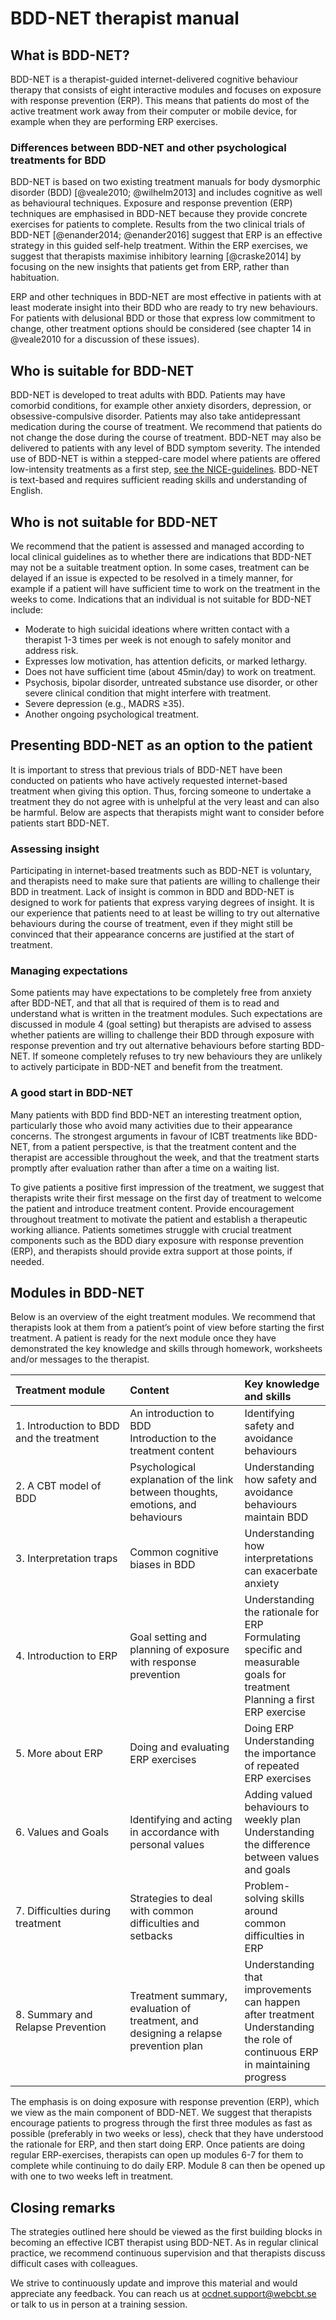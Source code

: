 # BDD-NET therapist manual

## What is BDD-NET?

BDD-NET is a therapist-guided internet-delivered cognitive behaviour therapy that consists of eight interactive modules and focuses on exposure with response prevention (ERP). This means that patients do most of the active treatment work away from their computer or mobile device, for example when they are performing ERP exercises.

### Differences between BDD-NET and other psychological treatments for BDD

BDD-NET is based on two existing treatment manuals for body dysmorphic disorder (BDD) [@veale2010; @wilhelm2013] and includes cognitive as well as behavioural techniques. Exposure and response prevention (ERP) techniques are emphasised in BDD-NET because they provide concrete exercises for patients to complete. Results from the two clinical trials of BDD-NET [@enander2014; @enander2016] suggest that ERP is an effective strategy in this guided self-help treatment. Within the ERP exercises, we suggest that therapists maximise inhibitory learning [@craske2014] by focusing on the new insights that patients get from ERP, rather than habituation.

ERP and other techniques in BDD-NET are most effective in patients with at least moderate insight into their BDD who are ready to try new behaviours. For patients with delusional BDD or those that express low commitment to change, other treatment options should be considered (see chapter 14 in @veale2010 for a discussion of these issues).

## Who is suitable for BDD-NET

BDD-NET is developed to treat adults with BDD. Patients may have comorbid conditions, for example other anxiety disorders, depression, or obsessive-compulsive disorder. Patients may also take antidepressant medication during the course of treatment. We recommend that patients do not change the dose during the course of treatment. BDD-NET may also be delivered to patients with any level of BDD symptom severity. The intended use of BDD-NET is within a stepped-care model where patients are offered low-intensity treatments as a first step, [see the NICE-guidelines](https://www.nice.org.uk/guidance/CG31/chapter/1-Guidance#stepped-care-for-adults-young-people-and-children-with-ocd-or-bdd). BDD-NET is text-based and requires sufficient reading skills and understanding of English.

## Who is not suitable for BDD-NET

We recommend that the patient is assessed and managed according to local clinical guidelines as to whether there are indications that BDD-NET may not be a suitable treatment option. In some cases, treatment can be delayed if an issue is expected to be resolved in a timely manner, for example if a patient will have sufficient time to work on the treatment in the weeks to come. Indications that an individual is not suitable for BDD-NET include:

* Moderate to high suicidal ideations where written contact with a therapist 1-3 times per week is not enough to safely monitor and address risk.  
* Expresses low motivation, has attention deficits, or marked lethargy.  
* Does not have sufficient time (about 45min/day) to work on treatment.  
* Psychosis, bipolar disorder, untreated substance use disorder, or other severe clinical condition that might interfere with treatment.  
* Severe depression (e.g., MADRS ≥35).  
* Another ongoing psychological treatment.  

## Presenting BDD-NET as an option to the patient

It is important to stress that previous trials of BDD-NET have been conducted on patients who have actively requested internet-based treatment when giving this option. Thus, forcing someone to undertake a treatment they do not agree with is unhelpful at the very least and can also be harmful. Below are aspects that therapists might want to consider before patients start BDD-NET.

### Assessing insight

Participating in internet-based treatments such as BDD-NET is voluntary, and therapists need to make sure that patients are willing to challenge their BDD in treatment. Lack of insight is common in BDD and BDD-NET is designed to work for patients that express varying degrees of insight. It is our experience that patients need to at least be willing to try out alternative behaviours during the course of treatment, even if they might still be convinced that their appearance concerns are justified at the start of treatment. 

### Managing expectations

Some patients may have expectations to be completely free from anxiety after BDD-NET, and that all that is required of them is to read and understand what is written in the treatment modules. Such expectations are discussed in module 4 (goal setting) but therapists are advised to assess whether patients are willing to challenge their BDD through exposure with response prevention and try out alternative behaviours before starting BDD-NET. If someone completely refuses to try new behaviours they are unlikely to actively participate in BDD-NET and benefit from the treatment.

### A good start in BDD-NET

Many patients with BDD find BDD-NET an interesting treatment option, particularly those who avoid many activities due to their appearance concerns. The strongest arguments in favour of ICBT treatments like BDD-NET, from a patient perspective, is that the treatment content and the therapist are accessible throughout the week, and that the treatment starts promptly after evaluation rather than after a time on a waiting list.

To give patients a positive first impression of the treatment, we suggest that therapists write their first message on the first day of treatment to welcome the patient and introduce treatment content. Provide encouragement throughout treatment to motivate the patient and establish a therapeutic working alliance. Patients sometimes struggle with crucial treatment components such as the BDD diary exposure with response prevention (ERP), and therapists should provide extra support at those points, if needed.

## Modules in BDD-NET

Below is an overview of the eight treatment modules. We recommend that therapists look at them from a patient's point of view before starting the first treatment. A patient is ready for the next module once they have demonstrated the key knowledge and skills through homework, worksheets and/or messages to the therapist.

| **Treatment module** | **Content** | **Key knowledge and skills** |
| :--- | :--- | :-- |
| 1. Introduction to BDD and the treatment | An introduction to BDD <br> Introduction to the treatment content | Identifying safety and avoidance behaviours |
| 2. A CBT model of BDD | Psychological explanation of the link between thoughts, emotions, and behaviours  | Understanding how safety and avoidance behaviours maintain BDD |
| 3. Interpretation traps | Common cognitive biases in BDD | Understanding how interpretations can exacerbate anxiety |
| 4. Introduction to ERP | Goal setting and planning of exposure with response prevention | Understanding the rationale for ERP <br> Formulating specific and measurable goals for treatment <br> Planning a first ERP exercise |
| 5. More about ERP | Doing and evaluating ERP exercises | Doing ERP <br> Understanding the importance of repeated ERP exercises |
| 6. Values and Goals | Identifying and acting in accordance with personal values | Adding valued behaviours to weekly plan <br> Understanding the difference between values and goals |
| 7. Difficulties during treatment | Strategies to deal with common difficulties and setbacks | Problem-solving skills around common difficulties in ERP |
| 8. Summary and Relapse Prevention | Treatment summary, evaluation of treatment, and designing a relapse prevention plan | Understanding that improvements can happen after treatment <br> Understanding the role of continuous ERP in maintaining progress |

The emphasis is on doing exposure with response prevention (ERP), which we view as the main component of BDD-NET. We suggest that therapists encourage patients to progress through the first three modules as fast as possible (preferably in two weeks or less), check that they have understood the rationale for ERP, and then start doing ERP. Once patients are doing regular ERP-exercises, therapists can open up modules 6-7 for them to complete while continuing to do daily ERP. Module 8 can then be opened up with one to two weeks left in treatment.

## Closing remarks

The strategies outlined here should be viewed as the first building blocks in becoming an effective ICBT therapist using BDD-NET. As in regular clinical practice, we recommend continuous supervision and that therapists discuss difficult cases with colleagues.

We strive to continuously update and improve this material and would appreciate any feedback. You can reach us at <ocdnet.support@webcbt.se> or talk to us in person at a training session.